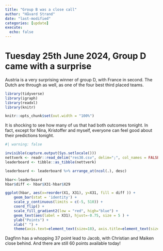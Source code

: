 ```yaml
---
title: "Group B was a close call"
author: "Håvard Strand"
date: "last-modified"
categories: [update]
execute:
  echo: false
---
```


# Tuesday 25th June 2024, Group D came with a surprise

Austria is a very surprising winner of group D, with France in second. The Dutch are through as well, as one of the four best third placed teams. 


```r

library(tidyverse)
library(igraph)
library(readxl)
library(knitr)

knitr::opts_chunk$set(out.width = "100%")

```

It is shocking to see how many of us that had both outcomes tonight. In fact, except for Nina, Kristoffer and myself, everyone can feel good about their predictions tonight.


```r
#| warning: false

invisible(capture.output(Sys.setlocale()))
nettverk <- readr::read_delim("res30.csv", delim=";", col_names = FALSE, locale = locale(encoding = "UTF-8"))
leaderboard <- tibble::as_tibble(nettverk)

leaderboard <- leaderboard %>% arrange_at(ncol(.), desc)

hbar<-leaderboard 
hbar$diff <- hbar$X31-hbar$X29

ggplot(hbar, aes(x=reorder(X1, X31), y=X31, fill = diff )) + 
    geom_bar(stat = 'identity') + 
    scale_y_continuous(limits = c(-5, 510)) +
    coord_flip() + 
    scale_fill_gradient2(low = "red", high="blue") +
    geom_text(aes(label = X31), hjust=-0.75, size = 5 ) + 
    ylab("Points") +
    xlab(" ") +
    theme(axis.text=element_text(size=18), axis.title=element_text(size=18,face="bold"))
```
Dagfinn has a whopping 37 point lead to Jacob, with Christian and Maiken close behind. And there are still 60 points available today!

